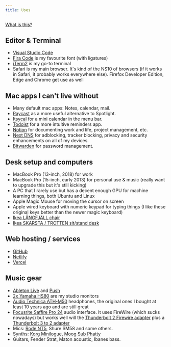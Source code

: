 ```yaml
---
title: Uses
---
```


[What is this?](https://github.com/wesbos/awesome-uses/)

## Editor & Terminal

- [Visual Studio Code](https://code.visualstudio.com/)
- [Fira Code](https://github.com/tonsky/FiraCode) is my favourite font (with ligatures)
- [iTerm2](https://iterm2.com) is my go-to terminal
- Safari is my main browser. It's kind of the NS10 of browsers (if it works in Safari, it probably works everywhere else). Firefox Developer Edition, Edge and Chrome get use as well

## Mac apps I can't live without

- Many default mac apps: Notes, calendar, mail.
- [Raycast](https://www.raycast.com) as a more useful alternative to Spotlight.
- [Itsycal](https://www.mowglii.com/itsycal/) for a mini calendar in the menu bar.
- [Todoist](https://todoist.com/) for a more intuitive reminders app.
- [Notion](https://notion.so) for documenting work and life, project management, etc.
- [Next DNS](https://nextdns.io/) for adblocking, tracker blocking, privacy and security enhancements on all of my devices.
- [Bitwarden](https://bitwarden.com/) for password management.

## Desk setup and computers

- MacBook Pro (13-inch, 2018) for work
- MacBook Pro (15-inch, early 2013) for personal use & music (really want to upgrade this but it's still kicking)
- A PC that I rarely use but has a decent enough GPU for machine learning things, both Ubuntu and Linux
- Apple Magic Mouse for moving the cursor on screen
- Apple wired keyboard with numeric keypad for typing things (I like these original keys better than the newer magic keyboard)
- [Ikea LÅNGFJÄLL chair](https://www.ikea.com/au/en/p/langfjaell-office-chair-gunnared-blue-white-s09252512/)
- [Ikea SKARSTA / TROTTEN sit/stand desk](https://www.ikea.com/au/en/p/skarsta-trotten-desk-sit-stand-white-s29435417/)

## Web hosting / services

- [GitHub](https://github.com)
- [Netlify](https://www.netlify.com)
- [Vercel](https://vercel.com)

## Music gear

- [Ableton Live](https://www.ableton.com/en/live) and [Push](https://www.ableton.com/en/push/)
- [2x Yamaha HS80](https://www.soundonsound.com/reviews/yamaha-hs80m) are my studio monitors
- [Audio Technica ATH-M50](https://www.audio-technica.com/en-us/ath-m50) headphones, the original ones I bought at least 10 years ago and are still great
- [Focusrite Saffire Pro 24](https://resource.focusrite.com/en/firewire-audio-interfaces/saffire-pro-24) audio interface. It uses FireWire (which sucks nowadays) but works well will the [Thunderbolt 2 Firewire adapter](https://www.apple.com/au/shop/product/MD464ZM/A/apple-thunderbolt-to-firewire-adapter) plus a [Thunderbolt 3 to 2 adapter](https://www.apple.com/au/shop/product/MMEL2AM/A/thunderbolt-3-usb-c-to-thunderbolt-2-adapter)
- Mics: [Rode NT5](https://www.rode.com/microphones/nt5), Shure SM58 and some others.
- Synths: [Korg Minilogue](https://www.korg.com/au/products/synthesizers/minilogue/), [Moog Sub Phatty](https://www.moogmusic.com/products/sub-phatty)
- Guitars, Fender Strat, Maton acoustic, Ibanes bass.
